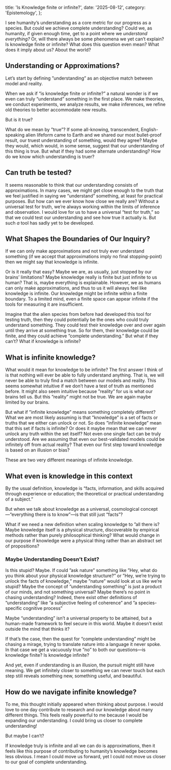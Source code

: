   title: 'Is Knowledge finite or infinite?',
  date: '2025-08-12',
  category: 'Epistemology',
};

I see humanity’s understanding as a core metric for our progress as a species. But could we achieve complete understanding? Could we, as humanity, if given enough time, get to a point where we *understand everything?* Or, will there always be some phenomena we yet can’t explain? Is knowledge finite or infinite? What does this question even mean? What does it imply about us? About the world?  

## Understanding or Approximations?

Let’s start by defining ”understanding” as an objective match between model and reality.

When we ask if “is knowledge finite or infinite?” a natural wonder is if we even can truly “understand” something in the first place. We make theories, we conduct experiments, we analyze results, we make inferences, we refine old theories to better accommodate new results. 

But is it true? 

What do we mean by ”true”? If some all-knowing, transcendent, English-speaking alien lifeform came to Earth and we shared our most bullet-proof result, our truest understanding of something, would they agree? Maybe they would, which would, in some sense, suggest that our understanding of this thing is true. But what if they had some alternate understanding? How do we know which understanding is truer?

## Can truth be tested?

It seems reasonable to think that our understanding consists of approximations. In many cases, we might get close enough to the truth that we feel justified in saying we “understand” something, at least for practical purposes. But how can we ever know how close we really are? Without a universal test for truth, we’re always working within the limits of inference and observation. I would love for us to have a universal “test for truth,” so that we could test our understanding and see how true it actually is. But such *a* tool has sadly yet to be developed.

## What Shapes the Boundaries of Our Inquiry?

If we can only make approximations and not truly ever understand something (if we accept that approximations imply no final stopping-point) then we might say that knowledge is infinite. 

Or is it really that easy? Maybe we are, as usually, just stopped by our brains’ limitations? Maybe knowledge really is finite but just infinite to us human? That is, maybe everything is explainable. However, we as humans can only make approximations, and thus to us it will always feel like knowledge is infinite. Our knowledge might be infinite within a finite boundary. To a limited mind, even a finite space can appear infinite if the tools for measuring it are insufficient.

Imagine that the alien species from before had developed this tool for testing truth, then they could potentially be the ones who could truly understand something. They could test their knowledge over and over again until they arrive at something true. So for them, their knowledge could be finite, and they could achieve ”complete understanding.” But what if they can’t? What if knowledge is infinite?

## What is infinite knowledge?

What would it mean for knowledge to be infinite? The first answer I think of is that nothing will ever be able to fully understand anything. That is, we will never be able to truly find a match between our models and reality. This seems somewhat intuitive if we don’t have a test of truth as mentioned before. It might also seem intuitive because ”reality” for us is what our brains tell us. But this ”reality” might not be true. We are again maybe limited by our brains.

But what if ”infinite knowledge” means something completely different? What we are most likely assuming is that ”knowledge” is a set of facts or truths that we either can unlock or not. So does ”infinite knowledge” mean that this set if facts is infinite? Or does it maybe mean that we can never unlock any truth within the set itself? Not even one single fact can be truly understood. Are we assuming that even our best-validated models could be infinitely off from actual reality? That even our first step toward knowledge is based on an illusion or bias?

These are two very different meanings of infinite knowledge. 

## What even is knowledge in this context

By the usual definition, knowledge is “facts, information, and skills acquired through experience or education; the theoretical or practical understanding of a subject.”

But when we talk about knowledge as a universal, cosmological concept—“everything there is to know”—is that still just “facts”?

What if we need a new definition when scaling knowledge to ”all there is? Maybe knowledge itself is a physical structure, discoverable by empirical methods rather than purely philosophical thinking? What would change in our purpose if knowledge were a physical thing rather than an abstract set of propositions?

### Maybe Understanding Doesn’t Exist?

Is this stupid? Maybe. If could ”ask nature” something like ”Hey, what do you think about your physical knowledge structure?” or ”Hey, we’re trying to unlock the facts of knowledge,” maybe ”nature” would look at us like we’re stupid? Maybe the concept of ”understanding something” is just a product of our minds, and not something universal? Maybe there’s no point in chasing understanding? Indeed, there exist other definitions of ”understanding” like ”a subjective feeling of coherence” and ”a species-specific cognitive process”

Maybe “understanding” isn’t a universal property to be attained, but a human-made framework to feel secure in this world. Maybe it doesn’t exist outside the mind that thinks it?

If that’s the case, then the quest for “complete understanding” might be chasing a mirage, trying to translate nature into a language it never spoke. In that case we get a vacuously true ”no” to both our questions—is knowledge finite? Is knowledge infinite?

And yet, even if understanding is an illusion, the pursuit might still have meaning. We get infinitely closer to something we can never touch but each step still reveals something new, something useful, and beautiful.

## How do we navigate infinite knowledge?

To me, this thought initially appeared when thinking about purpose. I would love to one day contribute to research and our knowledge about many different things. This feels really powerful to me because I would be expanding our understanding. I could bring us closer to complete understanding! 

But maybe I can’t?

If knowledge truly is infinite and all we can do is approximations, then it feels like this purpose of contributing to humanity’s knowledge becomes less obvious. I mean I could move us forward, yet I could not move us closer to our goal of complete understanding.
